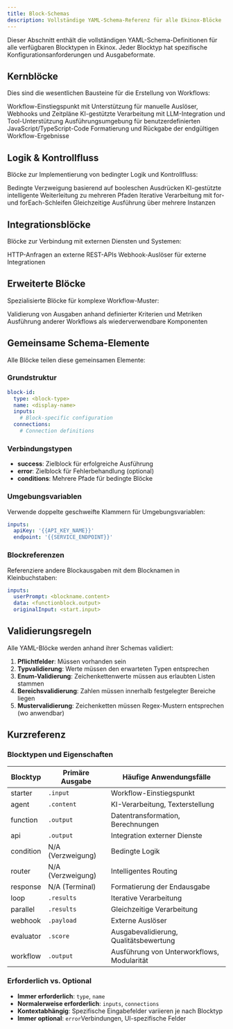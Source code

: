 ```yaml
---
title: Block-Schemas
description: Vollständige YAML-Schema-Referenz für alle Ekinox-Blöcke
---
```



Dieser Abschnitt enthält die vollständigen YAML-Schema-Definitionen für alle verfügbaren Blocktypen in Ekinox. Jeder Blocktyp hat spezifische Konfigurationsanforderungen und Ausgabeformate.

## Kernblöcke

Dies sind die wesentlichen Bausteine für die Erstellung von Workflows:

<Cards>
  <Card title="Starter-Block" href="/yaml/blocks/starter">
    Workflow-Einstiegspunkt mit Unterstützung für manuelle Auslöser, Webhooks und Zeitpläne
  </Card>
  <Card title="Agent-Block" href="/yaml/blocks/agent">
    KI-gestützte Verarbeitung mit LLM-Integration und Tool-Unterstützung
  </Card>
  <Card title="Funktions-Block" href="/yaml/blocks/function">
    Ausführungsumgebung für benutzerdefinierten JavaScript/TypeScript-Code
  </Card>
  <Card title="Antwort-Block" href="/yaml/blocks/response">
    Formatierung und Rückgabe der endgültigen Workflow-Ergebnisse
  </Card>
</Cards>

## Logik & Kontrollfluss

Blöcke zur Implementierung von bedingter Logik und Kontrollfluss:

<Cards>
  <Card title="Bedingungsblock" href="/yaml/blocks/condition">
    Bedingte Verzweigung basierend auf booleschen Ausdrücken
  </Card>
  <Card title="Router-Block" href="/yaml/blocks/router">
    KI-gestützte intelligente Weiterleitung zu mehreren Pfaden
  </Card>
  <Card title="Schleifenblock" href="/yaml/blocks/loop">
    Iterative Verarbeitung mit for- und forEach-Schleifen
  </Card>
  <Card title="Parallel-Block" href="/yaml/blocks/parallel">
    Gleichzeitige Ausführung über mehrere Instanzen
  </Card>
</Cards>

## Integrationsblöcke

Blöcke zur Verbindung mit externen Diensten und Systemen:

<Cards>
  <Card title="API-Block" href="/yaml/blocks/api">
    HTTP-Anfragen an externe REST-APIs
  </Card>
  <Card title="Webhook-Block" href="/yaml/blocks/webhook">
    Webhook-Auslöser für externe Integrationen
  </Card>
</Cards>

## Erweiterte Blöcke

Spezialisierte Blöcke für komplexe Workflow-Muster:

<Cards>
  <Card title="Evaluator-Block" href="/yaml/blocks/evaluator">
    Validierung von Ausgaben anhand definierter Kriterien und Metriken
  </Card>
  <Card title="Workflow-Block" href="/yaml/blocks/workflow">
    Ausführung anderer Workflows als wiederverwendbare Komponenten
  </Card>
</Cards>

## Gemeinsame Schema-Elemente

Alle Blöcke teilen diese gemeinsamen Elemente:

### Grundstruktur

```yaml
block-id:
  type: <block-type>
  name: <display-name>
  inputs:
    # Block-specific configuration
  connections:
    # Connection definitions
```

### Verbindungstypen

- **success**: Zielblock für erfolgreiche Ausführung
- **error**: Zielblock für Fehlerbehandlung (optional)
- **conditions**: Mehrere Pfade für bedingte Blöcke

### Umgebungsvariablen

Verwende doppelte geschweifte Klammern für Umgebungsvariablen:

```yaml
inputs:
  apiKey: '{{API_KEY_NAME}}'
  endpoint: '{{SERVICE_ENDPOINT}}'
```

### Blockreferenzen

Referenziere andere Blockausgaben mit dem Blocknamen in Kleinbuchstaben:

```yaml
inputs:
  userPrompt: <blockname.content>
  data: <functionblock.output>
  originalInput: <start.input>
```

## Validierungsregeln

Alle YAML-Blöcke werden anhand ihrer Schemas validiert:

1. **Pflichtfelder**: Müssen vorhanden sein
2. **Typvalidierung**: Werte müssen den erwarteten Typen entsprechen
3. **Enum-Validierung**: Zeichenkettenwerte müssen aus erlaubten Listen stammen
4. **Bereichsvalidierung**: Zahlen müssen innerhalb festgelegter Bereiche liegen
5. **Mustervalidierung**: Zeichenketten müssen Regex-Mustern entsprechen (wo anwendbar)

## Kurzreferenz

### Blocktypen und Eigenschaften

| Blocktyp | Primäre Ausgabe | Häufige Anwendungsfälle |
|------------|----------------|------------------|
| starter | `.input` | Workflow-Einstiegspunkt |
| agent | `.content` | KI-Verarbeitung, Texterstellung |
| function | `.output` | Datentransformation, Berechnungen |
| api | `.output` | Integration externer Dienste |
| condition | N/A (Verzweigung) | Bedingte Logik |
| router | N/A (Verzweigung) | Intelligentes Routing |
| response | N/A (Terminal) | Formatierung der Endausgabe |
| loop | `.results` | Iterative Verarbeitung |
| parallel | `.results` | Gleichzeitige Verarbeitung |
| webhook | `.payload` | Externe Auslöser |
| evaluator | `.score` | Ausgabevalidierung, Qualitätsbewertung |
| workflow | `.output` | Ausführung von Unterworkflows, Modularität |

### Erforderlich vs. Optional

- **Immer erforderlich**: `type`, `name`
- **Normalerweise erforderlich**: `inputs`, `connections`
- **Kontextabhängig**: Spezifische Eingabefelder variieren je nach Blocktyp
- **Immer optional**: `error`Verbindungen, UI-spezifische Felder